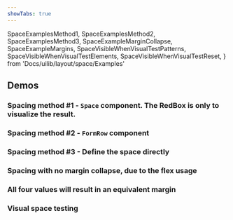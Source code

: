 ```yaml
---
showTabs: true
---
```


  SpaceExamplesMethod1,
  SpaceExamplesMethod2,
  SpaceExamplesMethod3,
  SpaceExampleMarginCollapse,
  SpaceExampleMargins,
  SpaceVisibleWhenVisualTestPatterns,
  SpaceVisibleWhenVisualTestElements,
  SpaceVisibleWhenVisualTestReset,
} from 'Docs/uilib/layout/space/Examples'

## Demos

### Spacing method #1 - `Space` component. The RedBox is only to visualize the result.

<SpaceExamplesMethod1 />

### Spacing method #2 - `FormRow` component

<SpaceExamplesMethod2 />

### Spacing method #3 - Define the space directly

<SpaceExamplesMethod3 />

### Spacing with no margin collapse, due to the flex usage

<SpaceExampleMarginCollapse />

### All four values will result in an equivalent margin

<SpaceExampleMargins />

### Visual space testing

<SpaceVisibleWhenVisualTestPatterns />

<VisibleWhenVisualTest>
  <SpaceVisibleWhenVisualTestElements />
  <SpaceVisibleWhenVisualTestReset />
</VisibleWhenVisualTest>

